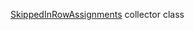 [SkippedInRowAssignments](/docs-new/toloka-kit/reference/toloka.client.collectors.SkippedInRowAssignments) collector class
